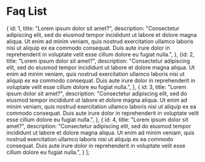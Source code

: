 

<Meta title="FaqList" />

# Faq List 

  {
    id: 1,
    title: "Lorem ipsum dolor sit amet?",
    description: "Consectetur adipiscing elit, sed do eiusmod tempor incididunt ut labore et dolore magna aliqua. Ut enim ad minim veniam, quis nostrud exercitation ullamco laboris nisi ut aliquip ex ea commodo consequat. Duis aute irure dolor in reprehenderit in voluptate velit esse cillum dolore eu fugiat nulla.",
  },
  {id: 2,
    title: "Lorem ipsum dolor sit amet?",
    description: "Consectetur adipiscing elit, sed do eiusmod tempor incididunt ut labore et dolore magna aliqua. Ut enim ad minim veniam, quis nostrud exercitation ullamco laboris nisi ut aliquip ex ea commodo consequat. Duis aute irure dolor in reprehenderit in voluptate velit esse cillum dolore eu fugiat nulla.",
  },
  {
    id: 3,
    title: "Lorem ipsum dolor sit amet?",
    description: "Consectetur adipiscing elit, sed do eiusmod tempor incididunt ut labore et dolore magna aliqua. Ut enim ad minim veniam, quis nostrud exercitation ullamco laboris nisi ut aliquip ex ea commodo consequat. Duis aute irure dolor in reprehenderit in voluptate velit esse cillum dolore eu fugiat nulla.",
  },
  {
    id: 4,
    title: "Lorem ipsum dolor sit amet?",
    description: "Consectetur adipiscing elit, sed do eiusmod tempor incididunt ut labore et dolore magna aliqua. Ut enim ad minim veniam, quis nostrud exercitation ullamco laboris nisi ut aliquip ex ea commodo consequat. Duis aute irure dolor in reprehenderit in voluptate velit esse cillum dolore eu fugiat nulla.",
  }
];

<Canvas>
  <Story name="Faq List">
    <div className="faq-list">
      <div className="faq-list-container">
        <FaqList
          questions={codedQuestions}
        />
      </div>
    </div>
  </Story>
</Canvas>